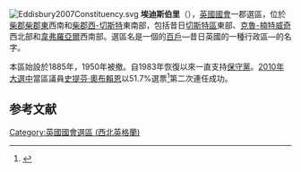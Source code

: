 [[File:Eddisbury2007Constituency.svg|right]]
'''埃迪斯伯里'''（{{lang-en|Eddisbury}}），[[英國|英國]][[英國國會|國會]]一郡選區，位於[[柴郡|柴郡]][[柴郡東|柴郡東]]西南和[[柴郡西-切斯特|柴郡西-切斯特]]東南部，包括昔日[[切斯特區|切斯特區]]東部、[[克魯-楠特威奇|克魯-楠特威奇]]西北部和[[韋弗羅亞爾|韋弗羅亞爾]]西南部。選區名是一個的[[百戶|百戶]]—昔日英國的一種行政區—的名字。

本區始設於1885年，1950年被撤。自1983年恢復以來一直支持[[保守黨_(英國)|保守黨]]。[[2010年英國大選|2010年大選中]]當區議員[[史提芬·奧布賴恩|史提芬·奧布賴恩]]以51.7%選票<ref name="">{{cite news
|publisher=[[英國廣播公司|英國廣播公司]]
|date=2010年5月7日
|title=Election 2010/Constituency/Eddisbury
|url=http://news.bbc.co.uk/1/shared/election2010/results/constituency/b58.stm
|accessdate=2010年10月18日
|archive-date=2017年9月6日
|archive-url=https://web.archive.org/web/20170906042800/http://news.bbc.co.uk/1/shared/election2010/results/constituency/b58.stm
|dead-url=no
}}</ref>第二次連任成功。

==参考文献==
<div class="references-small">
<references></references>
</div>

{{DEFAULTSORT:Eddisbury (UK Parliament constituency)}}
[[Category:英國國會選區_(西北英格蘭)|Category:英國國會選區 (西北英格蘭)]]